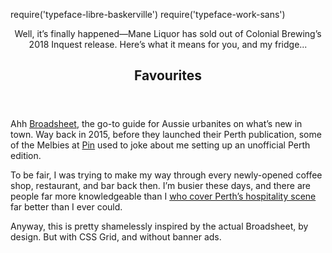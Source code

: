 require('typeface-libre-baskerville')
require('typeface-work-sans')

<Metatags
  title="Brettsheet | CSS Grid a day"
  description="An example of using CSS grid every day, from May 1–31st, 2019."
  thumbnail=""
  url="https://cssgrid31.brett.cool"
  pathname="/"
/>

<div className={LayoutStyles.container}>
  <Header/>

  <section className={LayoutStyles.section}>
    <Stories>
      <Story
        title="Mane Liquor finally runs out of Colonial Inquest 2018"
        category="Drinks"
        img={HeroImg}>
        Well, it’s finally happened—Mane Liquor has sold out of Colonial Brewing’s 2018 Inquest release. Here’s what it means for you, and my fridge...
      </Story>
      <Story
        title="Honey or Natural processing?"
        category="Coffee"
        img={CoffeeImg}/>
      <Story
        title="All the places you should visit in Japan. You don’t even have to ask—I’ll be sure to tell you."
        category="Travel"
        img={JapanImg}/>
      <Story
        title="My favourite times at DTC, that I can remember."
        category="Drinks"
        img={DTCImg}/>
      <Story
        title="An ode to Savoy"
        category="Food &amp; Drink"
        img={SavoyImg}/>
    </Stories>
  </section>
  <section className={LayoutStyles.section}>
    <Main>
      <h2 className={LayoutStyles.altHeading}>Favourites</h2>
      <Places>
        <Place img={DTCImg} title="Dutch Trading Co" category="Bar"/>
        <Place img={DTCImg} title="Humblebee Rivervale" category="Coffee"/>
        <Place img={BlastaImg} title="Blasta Brewing Co" category="Bar"/>
        <Place img={IppudoImg} title="Ippudo" category="Restaurant"/>
        <Place img={LaikaImg} title="Laika" category="Coffee"/>
        <Place img={OnibusImg} title="Onibus" category="Coffee"/>
      </Places>
    </Main>
  </section>
</div>

<Footer date={4} prev={true}>

Ahh [Broadsheet][b], the go-to guide for Aussie urbanites on what’s new in town. Way back in 2015, before they launched their Perth publication, some of the Melbies at [Pin][pin] used to joke about me setting up an unofficial Perth edition.

To be fair, I was trying to make my way through every newly-opened coffee shop, restaurant, and bar back then. I’m busier these days, and there are people far more knowledgeable than I [who cover Perth’s hospitality scene][josh] far better than I ever could.

Anyway, this is pretty shamelessly inspired by the actual Broadsheet, by design. But with CSS Grid, and without banner ads.

[pin]: https://pinpayments.com "Pin Payments"
[b]: https://www.broadsheet.com.au/perth "Broadsheet"
[josh]: http://downby12th.com "Down by 12th Avenue, a project by Josh Wells"

</Footer>

